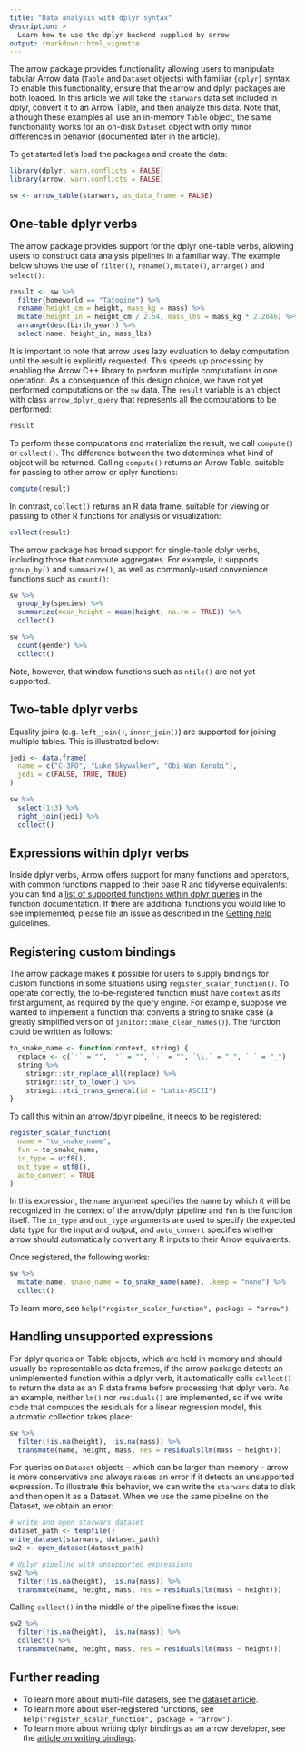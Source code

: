 ```yaml
---
title: "Data analysis with dplyr syntax"
description: >
  Learn how to use the dplyr backend supplied by arrow 
output: rmarkdown::html_vignette
---
```


The arrow package provides functionality allowing users to manipulate tabular Arrow data (`Table` and `Dataset` objects) with familiar `{dplyr}` syntax. To enable this functionality, ensure that the arrow and dplyr packages are both loaded. In this article we will take the `starwars` data set included in dplyr, convert it to an Arrow Table, and then analyze this data. Note that, although these examples all use an in-memory `Table` object, the same functionality works for an on-disk `Dataset` object with only minor differences in behavior (documented later in the article).

To get started let's load the packages and create the data:

```r
library(dplyr, warn.conflicts = FALSE)
library(arrow, warn.conflicts = FALSE)

sw <- arrow_table(starwars, as_data_frame = FALSE)
```

## One-table dplyr verbs

The arrow package provides support for the dplyr one-table verbs, allowing users to construct data analysis pipelines in a familiar way. The example below shows the use of `filter()`, `rename()`, `mutate()`, `arrange()` and `select()`:

```r
result <- sw %>%
  filter(homeworld == "Tatooine") %>%
  rename(height_cm = height, mass_kg = mass) %>%
  mutate(height_in = height_cm / 2.54, mass_lbs = mass_kg * 2.2046) %>%
  arrange(desc(birth_year)) %>%
  select(name, height_in, mass_lbs)
```

It is important to note that arrow uses lazy evaluation to delay computation until the result is explicitly requested. This speeds up processing by enabling the Arrow C++ library to perform multiple computations in one operation. As a consequence of this design choice, we have not yet performed computations on the `sw` data. The `result` variable is an object with class `arrow_dplyr_query` that represents all the computations to be performed:

```r
result
```

To perform these computations and materialize the result, we call
`compute()` or `collect()`. The difference between the two determines what kind of object will be returned. Calling `compute()` returns an Arrow Table, suitable for passing to other arrow or dplyr functions:

```r
compute(result)
```

In contrast, `collect()` returns an R data frame, suitable for viewing or passing to other R functions for analysis or visualization:

```r
collect(result)
```

The arrow package has broad support for single-table dplyr verbs, including those that compute aggregates. For example, it supports `group_by()` and `summarize()`, as well as commonly-used convenience functions such as `count()`:

```r
sw %>%
  group_by(species) %>%
  summarize(mean_height = mean(height, na.rm = TRUE)) %>%
  collect()

sw %>% 
  count(gender) %>%
  collect()
```

Note, however, that window functions such as `ntile()` are not yet supported. 

## Two-table dplyr verbs

Equality joins (e.g. `left_join()`, `inner_join()`) are supported for joining multiple tables. This is illustrated below:

```r
jedi <- data.frame(
  name = c("C-3PO", "Luke Skywalker", "Obi-Wan Kenobi"),
  jedi = c(FALSE, TRUE, TRUE)
)

sw %>%
  select(1:3) %>%
  right_join(jedi) %>%
  collect()
```

## Expressions within dplyr verbs

Inside dplyr verbs, Arrow offers support for many functions and operators, with common functions mapped to their base R and tidyverse equivalents: you can find a [list of supported functions within dplyr queries](../reference/acero.html) in the function documentation. If there are additional functions you would like to see implemented, please file an issue as described in the [Getting help](https://arrow.apache.org/docs/r/#getting-help) guidelines.

## Registering custom bindings

The arrow package makes it possible for users to supply bindings for custom functions in some situations using `register_scalar_function()`. To operate correctly, the to-be-registered function must have `context` as its first argument, as required by the query engine. For example, suppose we wanted to implement a function that converts a string to snake case (a greatly simplified version of `janitor::make_clean_names()`). The function could be written as follows:

```r
to_snake_name <- function(context, string) {
  replace <- c(`'` = "", `"` = "", `-` = "", `\\.` = "_", ` ` = "_")
  string %>% 
    stringr::str_replace_all(replace) %>%
    stringr::str_to_lower() %>% 
    stringi::stri_trans_general(id = "Latin-ASCII")
}
```

To call this within an arrow/dplyr pipeline, it needs to be registered:

```r
register_scalar_function(
  name = "to_snake_name",
  fun = to_snake_name,
  in_type = utf8(),
  out_type = utf8(),
  auto_convert = TRUE
)
```

In this expression, the `name` argument specifies the name by which it will be recognized in the context of the arrow/dplyr pipeline and `fun` is the function itself. The `in_type` and `out_type` arguments are used to specify the expected data type for the input and output, and `auto_convert` specifies whether arrow should automatically convert any R inputs to their Arrow equivalents. 

Once registered, the following works:

```r
sw %>% 
  mutate(name, snake_name = to_snake_name(name), .keep = "none") %>%
  collect()
```

To learn more, see `help("register_scalar_function", package = "arrow")`. 

## Handling unsupported expressions

For dplyr queries on Table objects, which are held in memory and should
usually be representable as data frames, if the arrow package detects
an unimplemented function within a dplyr verb, it automatically calls
`collect()` to return the data as an R data frame before processing
that dplyr verb. As an example, neither `lm()` nor `residuals()` are 
implemented, so if we write code that computes the residuals for a
linear regression model, this automatic collection takes place:

```r
sw %>% 
  filter(!is.na(height), !is.na(mass)) %>% 
  transmute(name, height, mass, res = residuals(lm(mass ~ height)))
```

For queries on `Dataset` objects -- which can be larger
than memory -- arrow is more conservative and always raises an
error if it detects an unsupported expression. To illustrate this 
behavior, we can write the `starwars` data to disk and then open
it as a Dataset. When we use the same pipeline on the Dataset, 
we obtain an error:

```r
# write and open starwars dataset
dataset_path <- tempfile()
write_dataset(starwars, dataset_path)
sw2 <- open_dataset(dataset_path)

# dplyr pipeline with unsupported expressions
sw2 %>% 
  filter(!is.na(height), !is.na(mass)) %>% 
  transmute(name, height, mass, res = residuals(lm(mass ~ height)))
```

Calling `collect()` in the middle of the pipeline fixes the issue:

```r
sw2 %>% 
  filter(!is.na(height), !is.na(mass)) %>% 
  collect() %>%
  transmute(name, height, mass, res = residuals(lm(mass ~ height)))
```

## Further reading

- To learn more about multi-file datasets, see the [dataset article](./dataset.html).
- To learn more about user-registered functions, see `help("register_scalar_function", package = "arrow")`.
- To learn more about writing dplyr bindings as an arrow developer, see the [article on writing bindings](./developers/writing_bindings.html). 
